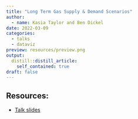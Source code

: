 ```yaml
---
title: "Long Term Gas Supply & Demand Scenarios"
author:
  - name: Kasia Taylor and Ben Dickel
date: 2022-03-09
categories:
  - talks
  - dataviz
preview: resources/preview.png
output:
  distill::distill_article:
    self_contained: true
draft: false
---
```


## Resources:

-   [Talk slides](resources/Long_Term_Gas_Supply_Demand_Scenarios.pdf)


